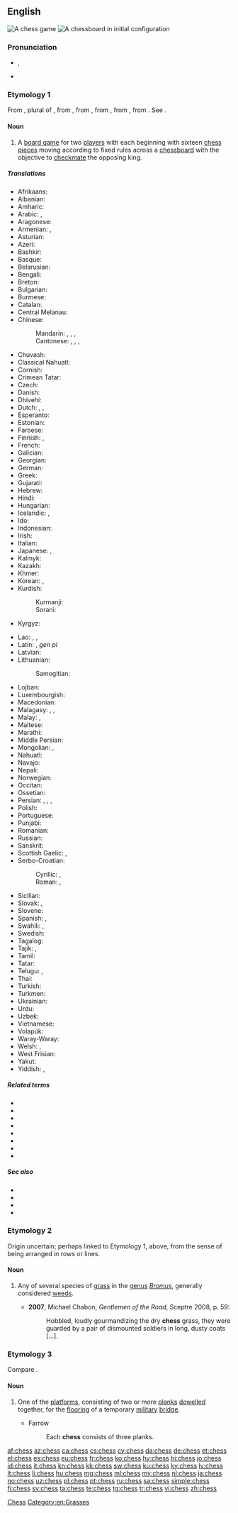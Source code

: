 ==English==
{{wikipedia}}
{{wikibooks}}
[[Image:Checkmate2.jpg|thumb|A chess game]]
[[File:Chess (PSF).jpg|thumb|A chessboard in initial configuration]]

===Pronunciation===
* {{enPR|chĕs}}, {{IPA|/tʃɛs/|lang=en}}
* {{rhymes|ɛs|lang=en}}

===Etymology 1===
From {{etyl|fro|en}} {{m|fro|eschés}}, plural of {{m|fro|eschec}}, from {{etyl|VL.|en}} {{m|la|*scaccus}}, from {{etyl|ar|en}} {{m|ar|شَاه||king in chess}}, from {{etyl|fa|en}} {{m|fa|شاه|tr=šāh||[[shah]], king}}, from {{etyl|pal|en}} {{m|pal|𐭬𐭫𐭪𐭠|tr=šāh}}, from {{etyl|peo|en}} {{m|peo|𐏋|tr=xšāyaθiya|sc=Xpeo}}. See {{m|en|check}}.

====Noun====
{{en-noun|-|es}}

# A [[board game]] for two [[players]] with each beginning with sixteen [[chess pieces]] moving according to fixed rules across a [[chessboard]] with the objective to [[checkmate]] the opposing king.

=====Translations=====
{{trans-top|two-player board game}}
* Afrikaans: {{t+|af|skaak}}
* Albanian: {{t+|sq|shah|m}}
* Amharic: {{t|am|ሰንጠረዥ|sc=Ethi}}
* Arabic: {{t+|ar|شَطْرَنْج|m}}, {{t+|ar|شِطْرَنْج|m}}
* Aragonese: {{t|an|axedrez|m}}
* Armenian: {{t+|hy|շախմատ}}, {{qualifier|rare}} {{t+|hy|ճատրակ}}
* Asturian: {{t|ast|axedrez}}
* Azeri: {{t+|az|şahmat}}
* Bashkir: {{t|ba|шахмат|sc=Cyrl}}
* Basque: {{t|eu|xake}}
* Belarusian: {{t|be|ша́хматы|m-p}}
* Bengali: {{t|bn|দাবা|tr=daba|sc=Beng}}
* Breton: {{t|br|echedoù|p}}
* Bulgarian: {{t|bg|шах|m}}
* Burmese: {{t+|my|စစ်တုရင်|sc=Mymr}}
* Catalan: {{t+|ca|escacs|m-p}}
* Central Melanau: {{t|mel|satuor}}
* Chinese:
*: Mandarin: {{t+|cmn|棋|tr=qí|sc=Hani}}, {{t+|cmn|西洋棋|tr=xīyángqí|sc=Hani}}, {{t+|cmn|國際象棋|sc=Hani}}, {{t+|cmn|国际象棋|tr=guójìxiàngqí|sc=Hani}}
*: Cantonese: {{t|yue|棋|tr=kei4|sc=Hani}}, {{t|yue|西洋棋|tr=sai1 joeng4 kei4-2|sc=Hani}}, {{t|yue|國際象棋|sc=Hani}}, {{t|yue|国际象棋|tr=gwok3 zai3 zoeng6 kei4|sc=Hani}}
* Chuvash: {{t|cv|шахмат|sc=Cyrl}}
* Classical Nahuatl: {{t|nci|cuappatōlli}}
* Cornish: {{t|kw|gwydhbol|m}}
* Crimean Tatar: {{t|crh|şahmat}}
* Czech: {{t+|cs|šachy|m-p}}
* Danish: {{t+|da|skak|c}}
* Dhivehi: {{t|dv|ރާޒުވާ|sc=Thaa}}
* Dutch: {{t+|nl|schaak|n}}, {{t+|nl|schaakspel|n}}, {{t+|nl|schaken|n}}
* Esperanto: {{t|eo|ŝako}}
* Estonian: {{t+|et|male}}
* Faroese: {{t|fo|talv|n}}
* Finnish: {{t+|fi|shakki}}, {{t+|fi|šakki}}
* French: {{t+|fr|échecs|m-p}}
* Galician: {{t+|gl|xadrez|m}}
* Georgian: {{t|ka|ჭადრაკი|sc=Geor}}
* German: {{t+|de|Schach|n}}
* Greek: {{t+|el|σκάκι|n}}
* Gujarati: {{t|gu|ચેસ|sc=Gujr}}
* Hebrew: {{t+|he|שַׁחְמָט|m|tr=shakhmát}}
* Hindi: {{t+|hi|शतरंज|f}}
* Hungarian: {{t+|hu|sakk}}
* Icelandic: {{t+|is|skák|n}}, {{t|is|skáktafl|n}}
* Ido: {{t+|io|shakoludo}}
* Indonesian: {{t+|id|catur}}
* Irish: {{t+|ga|ficheall|f}}
* Italian: {{t+|it|scacchi|m-p}}
* Japanese: {{t|ja|西洋将棋|tr=せいようしょうぎ, seiyōshōgi}}, {{t+|ja|チェス|tr=chesu}}
* Kalmyk: {{t|xal|шатр}}
* Kazakh: {{t+|kk|шахмат|sc=Cyrl}}
* Khmer: {{t+|km|ចត្រង្គ|tr=chatrɑng|sc=Khmr}}
* Korean: {{t+|ko|체스|sc=Kore}}, {{t|ko|교판|sc=Kore}}
* Kurdish:
*: Kurmanji: {{t|ku|sedrenc}}
*: Sorani: {{t|ku|شه‌تڕه‌نج|tr=shatranj|sc=ku-Arab}}
* Kyrgyz: {{t+|ky|шахмат|sc=Cyrl}}
{{trans-mid}}
* Lao: {{t|lo|ໝາກຮຸກ|sc=Laoo}}, {{t|lo|ໝາກເສີກ|sc=Laoo}}, {{t|lo|ໝາກເສິກ|sc=Laoo}}
* Latin: {{t-check|la|latrunculi|m-p|alt=latrúnculī}} <!-- was "[[latrunculi|latrúnculī]]" - assumed inflected form or vocalised spelling; please verify if linking is acceptable. see [[User:Kephir/gadgets/xte#Translation_fixing]] -->, {{t-check|la|latrunculorum|alt=latrunculṓrum}} ''gen pl'' <!-- was "[[latrunculorum|latrunculṓrum]]" - assumed inflected form or vocalised spelling; please verify if linking is acceptable. see [[User:Kephir/gadgets/xte#Translation_fixing]] -->
* Latvian: {{t|lv|šahs|m}}
* Lithuanian: {{t|lt|šachmatai|m-p}}
*: Samogitian: {{t|sgs|šachmatā|m-p}}
* Lojban: {{t|jbo|caxmati}}
* Luxembourgish: {{t|lb|Schach|n}}
* Macedonian: {{t|mk|шах|m}}
* Malagasy: {{t+|mg|eseka}}, {{t+|mg|fanorona}}, {{t+|mg|tsifahombiazana}}
* Malay: {{t+|ms|catur}}, {{t|ms|sekak}}
* Maltese: {{t|mt|ċess}}
* Marathi: {{t|mr|बुद्धिबळ|sc=Deva}}
* Middle Persian: {{t|pal|ctlng|tr=čatrang|sc=Phli}}
* Mongolian: {{t+|mn|шатар|sc=Cyrl}}, {{t|mn|шатрын|sc=Cyrl}}
* Nahuatl: {{t|nah|cuappatōlli}}
* Navajo: {{t|nv|siláo ałchʼįʼ naanil}}
* Nepali: {{t+|ne|बुद्धिचाल|sc=Deva}}
* Norwegian: {{t+|no|sjakk|m}}
* Occitan: {{t+|oc|escacs|m-p}}
* Ossetian: {{t|os|шахмæттæ|sc=Cyrl}}
* Persian: {{t+|fa|شطرنج|tr=šatranj|sc=fa-Arab}}, {{t|fa|شترنگ|tr=šatrang}}, {{t|fa|شترنج|tr=šatranj}}, {{t|fa|چترنگ|tr=catrang}}
* Polish: {{t+|pl|szachy|m-in-p}}
* Portuguese: {{t+|pt|xadrez|m}}
* Punjabi: {{qualifier|Gurmukhi}} {{t|pa|ਸ਼ਤਰੰਜ|sc=pa-Arab}}
* Romanian: {{t+|ro|șah|n}}
* Russian: {{t+|ru|ша́хматы|m-p}}
* Sanskrit: {{t|sa|चतुरङग|sc=Deva}}
* Scottish Gaelic: {{t|gd|tàileasg|m}}, {{t|gd|fidhcheall|m}}
* Serbo-Croatian:
*: Cyrillic: {{t|sh|шах|m}}, {{t|sh|сантрач|m}} {{qualifier|poetic}}
*: Roman: {{t+|sh|šah|m}}, {{t+|sh|santrač|m}} {{qualifier|poetic}}
* Sicilian: {{t|scn|scacchi}}
* Slovak: {{t|sk|šach|m}}, {{t|sk|šachy|m-p}}
* Slovene: {{t+|sl|šah|m}}
* Spanish: {{t+|es|ajedrez|m}}, {{t|es|juego de ajedrez|m}}
* Swahili: {{t+|sw|chesi}}, {{t+|sw|sataranji}}
* Swedish: {{t+|sv|schack}}
* Tagalog: {{t+|tl|ahedres}}
* Tajik: {{t+|tg|шатранҷ|sc=Cyrl}}, {{t+|tg|шоҳмот|sc=Cyrl}}
* Tamil: {{t+|ta|சதுரங்கம்|sc=Taml}}
* Tatar: {{t|tt|шахмат|sc=Cyrl}}
* Telugu: {{t+|te|చతురంగము}}, {{t+|te|చదరంగము}}
* Thai: {{t+|th|หมากรุก|tr=màak rúk|sc=Thai}}
* Turkish: {{t+|tr|satranç}}
* Turkmen: {{t|tk|küşt}}
* Ukrainian: {{t|uk|ша́хи|m-p}}
* Urdu: {{t|ur|شطرنج|f|tr=śatrãñj|sc=ur-Arab}}
* Uzbek: {{t+|uz|shaxmat}}
* Vietnamese: {{t|vi|cờ vua}}
* Volapük: {{t+|vo|cög}}
* Waray-Waray: {{t|war|chess}}
* Welsh: {{t+|cy|gwyddbwyll|m|f}}, {{t|cy|sies|m}}
* West Frisian: {{t|fy|skake}}
* Yakut: {{t|sah|саахымат|sc=Cyrl}}
* Yiddish: {{t|yi|שאָך|m|sc=Hebr}}, {{t|yi|שאַכמאַט|m|sc=Hebr}}
{{trans-bottom}}

=====Related terms=====
* {{l|en|chessboard}}
* {{l|en|chess clock}}
* {{l|en|chesslike}}
* {{l|en|chessman}}
* {{l|en|chess piece}}
* {{l|en|chess set}}
* {{l|en|computer chess}}
* {{l|en|Japanese chess}}

=====See also=====
{{table:chess pieces/en}}
* {{l|en|Appendix:Glossary of chess}}
* {{l|en|checkers}}
* {{l|en|draughts}}
* {{l|en|scacchic}}

===Etymology 2===
Origin uncertain; perhaps linked to Etymology 1, above, from the sense of being arranged in rows or lines.

====Noun====
{{en-noun|chesses}}

# {{label|en|now|_|chiefly|US}} Any of several species of [[grass]] in the [[genus]] ''[[Bromus]]'', generally considered [[weed]]s.
#* '''2007''', Michael Chabon, ''Gentlemen of the Road'', Sceptre 2008, p. 59:
#*: Hobbled, loudly gourmandizing the dry '''chess''' grass, they were guarded by a pair of dismounted soldiers in long, dusty coats [...].

===Etymology 3===
Compare {{etyl|fr|-}} {{m|fr|chassis||a framework of carpentry}}.

====Noun====
{{en-noun|es}}

# {{label|en|military|chiefly|in the plural}} One of the [[platform]]s, consisting of two or more [[plank]]s [[dowel]]led together, for the [[flooring]] of a temporary [[military]] [[bridge]].
#: {{rfquotek|Wilhelm}}
#* Farrow
#*: Each '''chess''' consists of three planks.

{{Webster 1913}}

[[Category:en:Chess|Chess]]
[[Category:en:Grasses]]

[[af:chess]]
[[az:chess]]
[[ca:chess]]
[[cs:chess]]
[[cy:chess]]
[[da:chess]]
[[de:chess]]
[[et:chess]]
[[el:chess]]
[[es:chess]]
[[eu:chess]]
[[fr:chess]]
[[ko:chess]]
[[hy:chess]]
[[hi:chess]]
[[io:chess]]
[[id:chess]]
[[it:chess]]
[[kn:chess]]
[[kk:chess]]
[[sw:chess]]
[[ku:chess]]
[[ky:chess]]
[[lv:chess]]
[[lt:chess]]
[[li:chess]]
[[hu:chess]]
[[mg:chess]]
[[ml:chess]]
[[my:chess]]
[[nl:chess]]
[[ja:chess]]
[[no:chess]]
[[uz:chess]]
[[pl:chess]]
[[pt:chess]]
[[ru:chess]]
[[sa:chess]]
[[simple:chess]]
[[fi:chess]]
[[sv:chess]]
[[ta:chess]]
[[te:chess]]
[[tg:chess]]
[[tr:chess]]
[[vi:chess]]
[[zh:chess]]